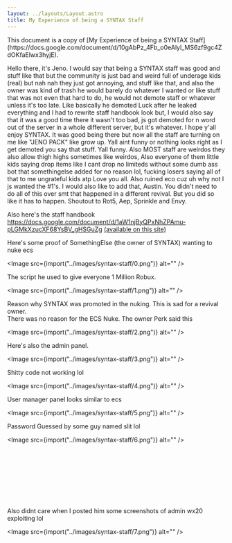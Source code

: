 ```yaml
---
layout: ../layouts/Layout.astro
title: My Experience of being a SYNTAX Staff
---
```



<div class="notification">
	This document is a copy of [My Experience of being a SYNTAX
	Staff](https://docs.google.com/document/d/10gAbPz_4Fb_o0eAlyl_MS6zf9gc4ZdOKfaElwx3hyjE).
</div>

Hello there, it's Jeno. I would say that being a SYNTAX staff was good and stuff like that but the community is just bad and weird full of underage kids (real) but nah nah they just got annoying, and stuff like that, and also the owner was kind of trash he would barely do whatever I wanted or like stuff that was not even that hard to do, he would not demote staff or whatever unless it's too late. Like basically he demoted Luck after he leaked everything and I had to rewrite staff handbook look but, I would also say that it was a good time there it wasn't too bad, js got demoted for n word out of the server in a whole different server, but it's whatever. I hope y'all enjoy SYNTAX. It was good being there but now all the staff are turning on me like "JENO PACK" like grow up. Yall aint funny or nothing looks right as I get demoted you say that stuff. Yall funny. Also MOST staff are weirdos they also allow thigh highs sometimes like weirdos, Also everyone of them little kids saying drop items like I cant drop no limiteds without some dumb ass bot that somethingelse added for no reason lol, fucking losers saying all of that to me ungrateful kids atp Love you all. Also ruined eco cuz uh why not I js wanted the #1's. I would also like to add that, Austin. You didn't need to do all of this over smt that happened in a different revival. But you did so like it has to happen. Shoutout to Rot5, Aep, Sprinkle and Envy.

Also here's the staff handbook https://docs.google.com/document/d/1aW1njByQPxNhZPAmu-pLGMkXzucXF68YsBV_gHSGuZg [(available on this site)](/syntax-staff-handbook)

Here's some proof of SomethingElse (the owner of SYNTAX) wanting to nuke ecs

<Image src={import("../images/syntax-staff/0.png")} alt="" />

The script he used to give everyone 1 Million Robux.

<Image src={import("../images/syntax-staff/1.png")} alt="" />

Reason why SYNTAX was promoted in the nuking. This is sad for a revival owner.  
There was no reason for the ECS Nuke. The owner Perk said this

<Image src={import("../images/syntax-staff/2.png")} alt="" />

Here's also the admin panel.

<Image src={import("../images/syntax-staff/3.png")} alt="" />

Shitty code not working lol

<Image src={import("../images/syntax-staff/4.png")} alt="" />

User manager panel looks similar to ecs

<Image src={import("../images/syntax-staff/5.png")} alt="" />

Password Guessed by some guy named slit lol

<Image src={import("../images/syntax-staff/6.png")} alt="" />

<br />
<br />
<br />
<br />
<br />
<br />
<br />

Also didnt care when I posted him some screenshots of admin wx20 exploiting lol

<Image src={import("../images/syntax-staff/7.png")} alt="" />
